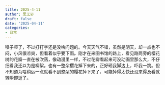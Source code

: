 ```yaml
---
title: 2025-4-11
author: 思无邪
draft: false
date: '2025-04-11'
categories:
- 日常
---
```

嗓子哑了，不过打打字还是没啥问题的。今天天气不错，虽然是阴天，却一点也不闷，小风很凉爽，但看着似乎要下雨。刚才在来图书馆的路上，看见路两旁的樱花树的花瓣一直在被吹落，像动漫里一样，不过花瓣看起来可没动画里那么大，不仔细看我还以为是柳絮。也有一整朵樱花掉下来的，正好砸我脚边上，吓我一跳。但不知道为啥稍远一点就看不到整朵的樱花掉下来了，可能掉得太快还没来得及看就转瞬即逝了。